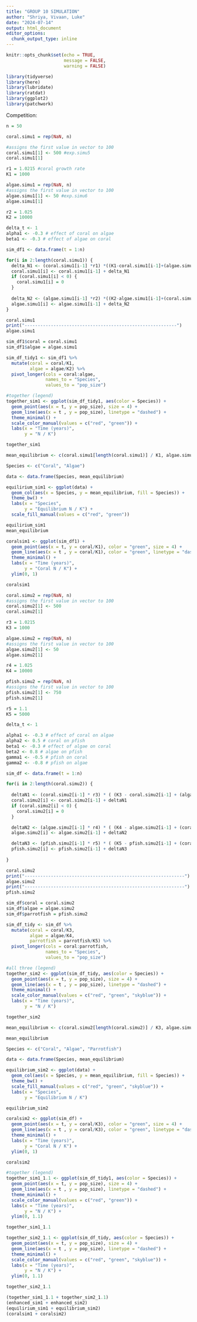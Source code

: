 ```yaml
---
title: "GROUP 10 SIMULATION"
author: "Shriya, Vivaan, Luke"
date: "2024-07-14"
output: html_document
editor_options: 
  chunk_output_type: inline
---
```


```r
knitr::opts_chunk$set(echo = TRUE,
                      message = FALSE,
                      warning = FALSE)
``` 

```r
library(tidyverse)
library(here)
library(lubridate)
library(ratdat)
library(ggplot2)
library(patchwork)
```

Competition: 

```r
n = 50

coral.simu1 = rep(NaN, n)

#assigns the first value in vector to 100
coral.simu1[1] <- 500 #exp.simu5
coral.simu1[1]

r1 = 1.0215 #coral growth rate
K1 = 1000

algae.simu1 = rep(NaN, n)
#assigns the first value in vector to 100
algae.simu1[1] <- 50 #exp.simu6
algae.simu1[1]

r2 = 1.025
K2 = 10000
```

```r
delta_t <- 1
alpha1 <- -0.3 # effect of coral on algae
beta1 <- -0.3 # effect of algae on coral

sim_df1 <- data.frame(t = 1:n)

for(i in 2:length(coral.simu1)) {
  delta_N1 <- (coral.simu1[i-1] *r1) *((K1-coral.simu1[i-1]+(algae.simu1[i-1]*beta1))/ K1) * delta_t
  coral.simu1[i] <- coral.simu1[i-1] + delta_N1
  if (coral.simu1[i] < 0) {
    coral.simu1[i] = 0
  }
  
  delta_N2 <- (algae.simu1[i-1] *r2) *((K2-algae.simu1[i-1]+(coral.simu1[i-1]*alpha1))/ K2) * delta_t
  algae.simu1[i] <- algae.simu1[i-1] + delta_N2
}

coral.simu1
print("----------------------------------------------------------")
algae.simu1

sim_df1$coral = coral.simu1
sim_df1$algae = algae.simu1

sim_df_tidy1 <- sim_df1 %>% 
  mutate(coral = coral/K1,
         algae = algae/K2) %>% 
  pivot_longer(cols = coral:algae,
               names_to = "Species",
               values_to = "pop_size")

#together (legend)
together_sim1 <- ggplot(sim_df_tidy1, aes(color = Species)) +
  geom_point(aes(x = t, y = pop_size), size = 4) +
  geom_line(aes(x = t , y = pop_size), linetype = "dashed") + 
  theme_minimal() +
  scale_color_manual(values = c("red", "green")) +
  labs(x = "Time (years)",
       y = "N / K")

together_sim1
```
```r
mean_equilibrium <- c(coral.simu1[length(coral.simu1)] / K1, algae.simu1[length(algae.simu1)] / K2)

Species <- c("Coral", "Algae")

data <- data.frame(Species, mean_equilibrium)

equilirium_sim1 <- ggplot(data) +
  geom_col(aes(x = Species, y = mean_equilibrium, fill = Species)) +
  theme_bw() +
  labs(x = "Species",
       y = "Equilibrium N / K") +
  scale_fill_manual(values = c("red", "green"))

equilirium_sim1
mean_equilibrium
```
```r
coralsim1 <- ggplot(sim_df1) +
  geom_point(aes(x = t, y = coral/K1), color = "green", size = 4) +
  geom_line(aes(x = t , y = coral/K1), color = "green", linetype = "dashed") + 
  theme_minimal() +
  labs(x = "Time (years)",
       y = "Coral N / K") +
  ylim(0, 1)

coralsim1
```

```r
coral.simu2 = rep(NaN, n)
#assigns the first value in vector to 100
coral.simu2[1] <- 500
coral.simu2[1]

r3 = 1.0215
K3 = 1000

algae.simu2 = rep(NaN, n)
#assigns the first value in vector to 100
algae.simu2[1] <- 50
algae.simu2[1]

r4 = 1.025
K4 = 10000

pfish.simu2 = rep(NaN, n)
#assigns the first value in vector to 100
pfish.simu2[1] <- 750
pfish.simu2[1]

r5 = 1.1
K5 = 5000
```

```r
delta_t <- 1

alpha1 <- -0.3 # effect of coral on algae
alpha2 <- 0.5 # coral on pfish
beta1 <- -0.3 # effect of algae on coral
beta2 <- 0.8 # algae on pfish
gamma1 <- -0.5 # pfish on coral
gamma2 <- -0.8 # pfish on algae

sim_df <- data.frame(t = 1:n)

for(i in 2:length(coral.simu2)) {
  
  deltaN1 <- (coral.simu2[i-1] * r3) * ( (K3 - coral.simu2[i-1] + (algae.simu2 * beta1) + (pfish.simu2 * gamma1)) / K3) * delta_t
  coral.simu2[i] <- coral.simu2[i-1] + deltaN1
  if (coral.simu2[i] < 0) {
    coral.simu2[i] = 0
  }

  deltaN2 <- (algae.simu2[i-1] * r4) * ( (K4 - algae.simu2[i-1] + (coral.simu2 * alpha1) + (pfish.simu2 * gamma2)) / K4) * delta_t
  algae.simu2[i] <- algae.simu2[i-1] + deltaN2

  deltaN3 <- (pfish.simu2[i-1] * r5) * ( (K5 - pfish.simu2[i-1] + (coral.simu2 * alpha2) + (algae.simu2 * beta2)) / K5) * delta_t
  pfish.simu2[i] <- pfish.simu2[i-1] + deltaN3
  
}

coral.simu2
print("-------------------------------------------------------------")
algae.simu2
print("-------------------------------------------------------------")
pfish.simu2

sim_df$coral = coral.simu2
sim_df$algae = algae.simu2
sim_df$parrotfish = pfish.simu2

sim_df_tidy <- sim_df %>% 
  mutate(coral = coral/K3,
         algae = algae/K4,
         parrotfish = parrotfish/K5) %>% 
  pivot_longer(cols = coral:parrotfish,
               names_to = "Species",
               values_to = "pop_size")

#all three (legend)
together_sim2 <- ggplot(sim_df_tidy, aes(color = Species)) +
  geom_point(aes(x = t, y = pop_size), size = 4) +
  geom_line(aes(x = t , y = pop_size), linetype = "dashed") + 
  theme_minimal() +
  scale_color_manual(values = c("red", "green", "skyblue")) +
  labs(x = "Time (years)",
       y = "N / K")

together_sim2
```

```r
mean_equilibrium <- c(coral.simu2[length(coral.simu2)] / K3, algae.simu2[length(algae.simu2)] / K4, pfish.simu2[length(pfish.simu2)] / K5)

mean_equilibrium

Species <- c("Coral", "Algae", "Parrotfish")

data <- data.frame(Species, mean_equilibrium)

equilibrium_sim2 <- ggplot(data) +
  geom_col(aes(x = Species, y = mean_equilibrium, fill = Species)) +
  theme_bw() +
  scale_fill_manual(values = c("red", "green", "skyblue")) +
  labs(x = "Species",
       y = "Equilibrium N / K")

equilibrium_sim2
```
```r
coralsim2 <- ggplot(sim_df) +
  geom_point(aes(x = t, y = coral/K3), color = "green", size = 4) +
  geom_line(aes(x = t , y = coral/K3), color = "green", linetype = "dashed") + 
  theme_minimal() +
  labs(x = "Time (years)",
       y = "Coral N / K") +
  ylim(0, 1)

coralsim2
```

```r
#together (legend)
together_sim1_1.1 <- ggplot(sim_df_tidy1, aes(color = Species)) +
  geom_point(aes(x = t, y = pop_size), size = 4) +
  geom_line(aes(x = t , y = pop_size), linetype = "dashed") + 
  theme_minimal() +
  scale_color_manual(values = c("red", "green")) +
  labs(x = "Time (years)",
       y = "N / K") +
  ylim(0, 1.1)

together_sim1_1.1

together_sim2_1.1 <- ggplot(sim_df_tidy, aes(color = Species)) +
  geom_point(aes(x = t, y = pop_size), size = 4) +
  geom_line(aes(x = t , y = pop_size), linetype = "dashed") + 
  theme_minimal() +
  scale_color_manual(values = c("red", "green", "skyblue")) +
  labs(x = "Time (years)",
       y = "N / K") +
  ylim(0, 1.1)

together_sim2_1.1
```

```r
(together_sim1_1.1 + together_sim2_1.1)
(enhanced_sim1 + enhanced_sim2)
(equilirium_sim1 + equilibrium_sim2)
(coralsim1 + coralsim2)
```

